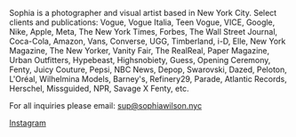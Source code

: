 Sophia is a photographer and visual artist based in New York City. Select clients and publications: Vogue, Vogue Italia, Teen Vogue, VICE, Google, Nike, Apple, Meta, The New York Times, Forbes, The Wall Street Journal, Coca-Cola, Amazon, Vans, Converse, UGG, Timberland, i-D, Elle, New York Magazine, The New Yorker, Vanity Fair, The RealReal, Paper Magazine, Urban Outfitters, Hypebeast, Highsnobiety, Guess, Opening Ceremony, Fenty, Juicy Couture, Pepsi, NBC News, Depop, Swarovski, Dazed, Peloton, L'Oréal, Wilhelmina Models, Barney's, Refinery29, Parade, Atlantic Records, Herschel, Missguided, NPR, Savage X Fenty, etc.

For all inquiries please email: [sup@sophiawilson.nyc](mailto:sup@sophiawilson.nyc)

[Instagram](https://www.instagram.com/phiawilson)